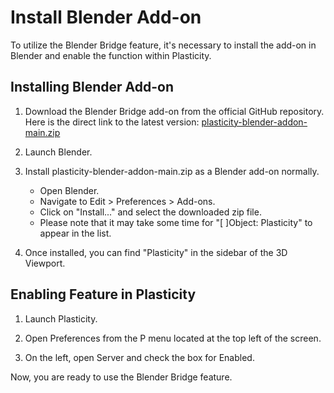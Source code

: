 # Install Blender Add-on

To utilize the Blender Bridge feature, it's necessary to install the add-on in Blender and enable the function within Plasticity.

## Installing Blender Add-on

1. Download the Blender Bridge add-on from the official GitHub repository. Here is the direct link to the latest version:
    [plasticity-blender-addon-main.zip](https://github.com/nkallen/plasticity-blender-addon/archive/refs/heads/main.zip)

2. Launch Blender.

3. Install plasticity-blender-addon-main.zip as a Blender add-on normally.
    - Open Blender.
    - Navigate to Edit > Preferences > Add-ons.
    - Click on "Install..." and select the downloaded zip file.
    - Please note that it may take some time for "[ ]Object: Plasticity" to appear in the list.

4. Once installed, you can find "Plasticity" in the sidebar of the 3D Viewport.

## Enabling Feature in Plasticity

1. Launch Plasticity.

2. Open Preferences from the P menu located at the top left of the screen.

3. On the left, open Server and check the box for Enabled.

Now, you are ready to use the Blender Bridge feature.